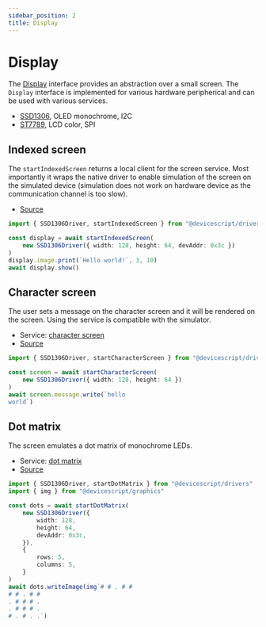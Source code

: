 ```yaml
---
sidebar_position: 2
title: Display
---
```


# Display

The [Display](https://github.com/microsoft/devicescript/blob/main/packages/graphics/src/display.ts)
interface provides an abstraction over a small screen. The `Display` interface is implemented
for various hardware peripherical and can be used with various services.

-   [SSD1306](/api/drivers/ssd1306), OLED monochrome, I2C
-   [ST7789](/api/drivers/st7789), LCD color, SPI

## Indexed screen

The `startIndexedScreen` returns a local client for the screen service.
Most importantly it wraps the native driver to enable simulation of the screen
on the simulated device (simulation does not work on hardware device as the communication channel is too slow).

-   [Source](https://github.com/microsoft/devicescript/blob/main/packages/drivers/src/indexedscreen.ts)

```ts
import { SSD1306Driver, startIndexedScreen } from "@devicescript/drivers"

const display = await startIndexedScreen(
    new SSD1306Driver({ width: 128, height: 64, devAddr: 0x3c })
)
display.image.print(`Hello world!`, 3, 10)
await display.show()
```

## Character screen

The user sets a message on the character screen and it will be rendered on the screen.
Using the service is compatible with the simulator.

-   Service: [character screen](/api/clients/characterscreen/)
-   [Source](https://github.com/microsoft/devicescript/blob/main/packages/drivers/src/characterscreen.ts)

```ts
import { SSD1306Driver, startCharacterScreen } from "@devicescript/drivers"

const screen = await startCharacterScreen(
    new SSD1306Driver({ width: 128, height: 64 })
)
await screen.message.write(`hello
world`)
```

## Dot matrix

The screen emulates a dot matrix of monochrome LEDs.

-   Service: [dot matrix](/api/clients/dotmatrix/)
-   [Source](https://github.com/microsoft/devicescript/blob/main/packages/drivers/src/dotmatrix.ts)

```ts
import { SSD1306Driver, startDotMatrix } from "@devicescript/drivers"
import { img } from "@devicescript/graphics"

const dots = await startDotMatrix(
    new SSD1306Driver({
        width: 128,
        height: 64,
        devAddr: 0x3c,
    }),
    {
        rows: 5,
        columns: 5,
    }
)
await dots.writeImage(img`# # . # #
# # . # #
. # # # .
. # # # .
# . # . .`)
```
